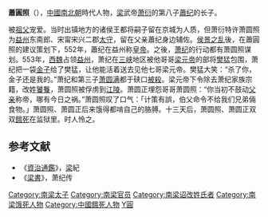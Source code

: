 {{noteTA
|1=zh-tw:策劃;zh-cn:笨划
}}
'''蕭圓照'''（{{bd|6世纪|？|553年||catIdx=X}}），[[中國|中國]][[南北朝|南北朝]]時代人物，[[南梁|梁]]武帝[[萧衍|萧衍]]的第八子[[蕭纪|蕭纪]]的长子。

被[[萧衍|祖父]]宠爱。当时出镇地方的诸侯王都将嗣子留在京城为人质，但萧衍特许萧圆照为[[益州|益州]]东斋郎、宋甯宋兴二郡[[太守|太守]]，留在父亲蕭纪身边辅佐。[[侯景之乱|侯景之乱]]後，在蕭圓照的建议策划下，552年，蕭纪在益州称[[皇帝|皇帝]]。之後，[[萧纪|萧纪]]的行动都有萧圆照谋划。553年，[[西魏|西魏]]占领[[益州|益州]]，萧纪在[[長江三峽|三峡]]地区被他哥哥[[梁元帝|梁元帝]]的部将[[樊猛|樊猛]]包围，萧纪把一袋[[金子|金子]]给了樊猛，让他能活着送去见他七哥梁元帝。樊猛大笑：“杀了你，金子还是我的。”萧纪和第三子[[萧圆满|萧圆满]]都于硖口[[被殺|被殺]]。梁元帝下令除去萧纪家族宗籍，改姓[[饕餮|饕餮]]，萧圆照被俘虏到[[江陵|江陵]]。萧圆正埋怨哥哥萧圆照：“你当初不鼓动[[父亲|父亲]]称帝，哪有今日之祸。”萧圆照叹了口气：「计策有誤，伯父命令不给我们兄弟倆食物。」萧圆照、萧圆正后来饿得都啃自己的胳膊。十三天后，萧圆照、萧圆正双双[[餓死|餓死]]在监狱里。时人怜之。

==参考文献==

*《[[資治通鑑|資治通鑑]]》，[[梁|梁]]紀
*《[[梁書|梁書]]》，萧纪传

{{DEFAULTSORT:X蕭圓照}}
[[Category:南梁太子|Category:南梁太子]]
[[Category:南梁官员|Category:南梁官员]]
[[Category:南梁诏改姓氏者|Category:南梁诏改姓氏者]]
[[Category:南梁饿死人物|Category:南梁饿死人物]]
[[Category:中國餓死人物|Category:中國餓死人物]]
[[Category:蘭陵蕭氏|Y圓]]